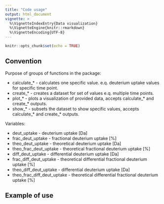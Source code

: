 ```yaml
---
title: "Code usage"
output: html_document
vignette: >
  %\VignetteIndexEntry{Data visualization}
  %\VignetteEngine{knitr::rmarkdown}
  %\VignetteEncoding{UTF-8}
---
```

  
```r
knitr::opts_chunk$set(echo = TRUE)
```

## Convention

Purpose of groups of functions in the package:

* calculate_* - calculates one specific value. e.q. deuterium uptake values for specific time point.
* create_* - creates a dataset for set of values e.q. multiple time points.
* plot_* - plots a visualization of provided data, accepts calculate_* and create_*  outputs.
* show_* - subsets the dataset to show specific values, accepts calculate_* and create_*  outputs. 

Variables:

* deut_uptake - deuterium uptake [Da]
* frac_deut_uptake - fractional deuterium uptake [%]
* theo_deut_uptake - theoretical deuterium uptake [Da]
* theo_frac_deut_uptake - theoretical fractional deuterium uptake [%]
* diff_deut_uptake - differential deuterium uptake [Da]
* frac_diff_deut_uptake - theoretical differential fractional deuterium uptake [%]
* theo_diff_deut_uptake - differential deuterium uptake [Da]
* theo_frac_diff_deut_uptake - theoretical differential fractional deuterium uptake [%]


## Example of use


